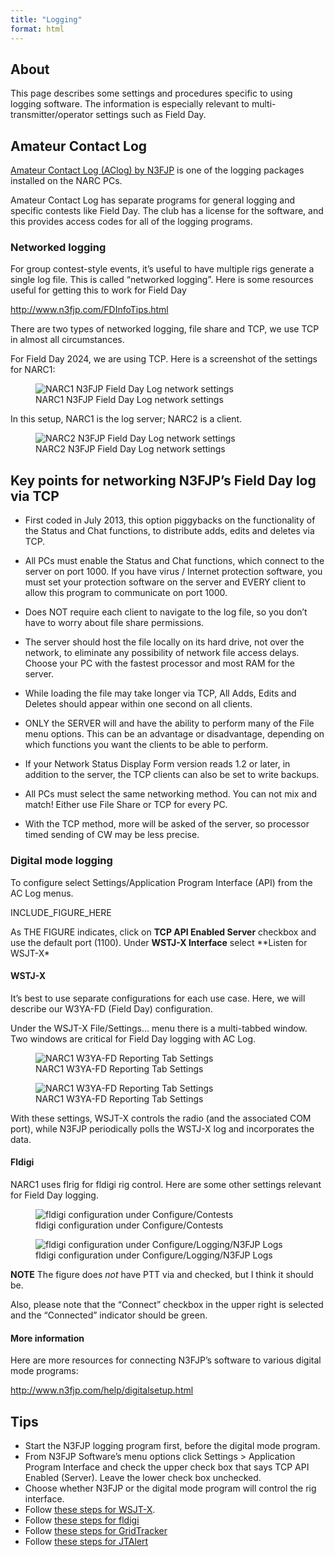 ```yaml
---
title: "Logging"
format: html
---
```


## About

This page describes some settings and procedures specific to using logging software.
The information is especially relevant to multi-transmitter/operator settings such as Field Day.

## Amateur Contact Log

[Amateur Contact Log (AClog) by N3FJP](http://www.n3fjp.com) is one of the logging packages installed on the NARC PCs.

Amateur Contact Log has separate programs for general logging and specific contests like Field Day.
The club has a license for the software, and this provides access codes for all of the logging programs.

### Networked logging

For group contest-style events, it's useful to have multiple rigs generate a single log file.
This is called "networked logging".
Here is some resources useful for getting this to work for Field Day

<http://www.n3fjp.com/FDInfoTips.html>

There are two types of networked logging, file share and TCP, we use TCP in almost all circumstances.

For Field Day 2024, we are using TCP.
Here is a screenshot of the settings for NARC1:

![NARC1 N3FJP Field Day Log network settings](include/img/narc1-n3fjp-networked-logging-params.png){#fig-narc1-n3fjp-networked-logging}

In this setup, NARC1 is the log server; NARC2 is a client.

![NARC2 N3FJP Field Day Log network settings](include/img/narc2-n3fjp-networked-logging-params.png)

::: {.callout-note}
## Key points for networking N3FJP's Field Day log via TCP

- First coded in July 2013, this option piggybacks on the functionality of the Status and Chat functions, to distribute adds, edits and deletes via TCP.

- All PCs must enable the Status and Chat functions, which connect to the server on port 1000. If you have virus / Internet protection software, you must set your protection software on the server and EVERY client to allow this program to communicate on port 1000.

- Does NOT require each client to navigate to the log file, so you don't have to worry about file share permissions.

- The server should host the file locally on its hard drive, not over the network, to eliminate any possibility of network file access delays. Choose your PC with the fastest processor and most RAM for the server.

- While loading the file may take longer via TCP, All Adds, Edits and Deletes should appear within one second on all clients.

- ONLY the SERVER will and have the ability to perform many of the File menu options. This can be an advantage or disadvantage, depending on which functions you want the clients to be able to perform.

- If your Network Status Display Form version reads 1.2 or later, in addition to the server, the TCP clients can also be set to write backups.

- All PCs must select the same networking method. You can not mix and match! Either use File Share or TCP for every PC.

- With the TCP method, more will be asked of the server, so processor timed sending of CW may be less precise.
:::

### Digital mode logging

To configure select Settings/Application Program Interface (API) from the AC Log menus.

INCLUDE_FIGURE_HERE

As THE FIGURE indicates, click on **TCP API Enabled Server** checkbox and use the default port (1100).
Under **WSTJ-X Interface** select **Listen for WSJT-X*

#### WSTJ-X

It's best to use separate configurations for each use case.
Here, we will describe our W3YA-FD (Field Day) configuration.

Under the WSJT-X File/Settings... menu there is a multi-tabbed window.
Two windows are critical for Field Day logging with AC Log.

![NARC1 W3YA-FD Reporting Tab Settings](include/img/narc1-wsjtx-w3yafd-settings-reporting.png){#fig-narc1-wsjtx-w3yafd-settings-reporting}

![NARC1 W3YA-FD Reporting Tab Settings](include/img/narc1-wsjtx-w3yafd-settings-advanced.png){#fig-narc1-wsjtx-w3yafd-settings-advanced}

With these settings, WSJT-X controls the radio (and the associated COM port), while N3FJP periodically polls the WSTJ-X log and incorporates the data.

#### Fldigi

NARC1 uses flrig for fldigi rig control.
Here are some other settings relevant for Field Day logging.

![fldigi configuration under Configure/Contests](include/img/narc1-fldigi-configure-contests.png){#fig-narc1-fldigi-configure-contests}

![fldigi configuration under Configure/Logging/N3FJP Logs](include/img/narc1-fldigi-configure-logging.png){#fig-narc1-fldigi-configure-logging}

**NOTE** The figure does *not* have PTT via <RIGTX> and <RIGRX> checked, but I think it should be.

Also, please note that the "Connect" checkbox in the upper right is selected and the "Connected" indicator should be green.

#### More information

Here are more resources for connecting N3FJP's software to various digital mode programs:

<http://www.n3fjp.com/help/digitalsetup.html>

::: {.callout-note}
## Tips

- Start the N3FJP logging program first, before the digital mode program.
- From N3FJP Software's menu options click Settings > Application Program Interface and check the upper check box that says TCP API Enabled (Server). Leave the lower check box unchecked.
- Choose whether N3FJP or the digital mode program will control the rig interface.
- Follow [these steps for WSJT-X](http://www.n3fjp.com/help/digitalsetup.html#wsjtx).
- Follow [these steps for fldigi](http://www.n3fjp.com/help/digitalsetup.html#fldigi)
- Follow [these steps for GridTracker](http://www.n3fjp.com/help/digitalsetup.html#gridtracker)
- Follow [these steps for JTAlert](http://www.n3fjp.com/help/digitalsetup.html#jtalert)

:::

